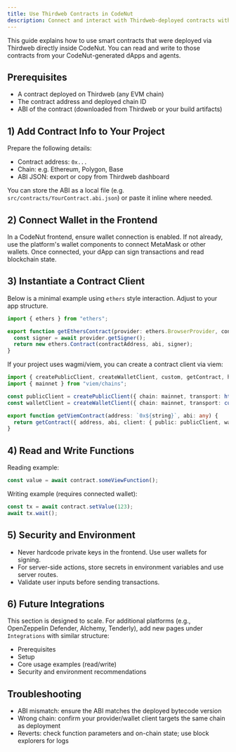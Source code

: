 ```yaml
---
title: Use Thirdweb Contracts in CodeNut
description: Connect and interact with Thirdweb-deployed contracts within CodeNut projects
---
```


This guide explains how to use smart contracts that were deployed via Thirdweb directly inside CodeNut. You can read and write to those contracts from your CodeNut-generated dApps and agents.

## Prerequisites

- A contract deployed on Thirdweb (any EVM chain)
- The contract address and deployed chain ID
- ABI of the contract (downloaded from Thirdweb or your build artifacts)

## 1) Add Contract Info to Your Project

Prepare the following details:

- Contract address: `0x...`
- Chain: e.g. Ethereum, Polygon, Base
- ABI JSON: export or copy from Thirdweb dashboard

You can store the ABI as a local file (e.g. `src/contracts/YourContract.abi.json`) or paste it inline where needed.

## 2) Connect Wallet in the Frontend

In a CodeNut frontend, ensure wallet connection is enabled. If not already, use the platform's wallet components to connect MetaMask or other wallets. Once connected, your dApp can sign transactions and read blockchain state.

## 3) Instantiate a Contract Client

Below is a minimal example using `ethers` style interaction. Adjust to your app structure.

```ts
import { ethers } from "ethers";

export function getEthersContract(provider: ethers.BrowserProvider, contractAddress: string, abi: any) {
  const signer = await provider.getSigner();
  return new ethers.Contract(contractAddress, abi, signer);
}
```

If your project uses wagmi/viem, you can create a contract client via viem:

```ts
import { createPublicClient, createWalletClient, custom, getContract, http } from "viem";
import { mainnet } from "viem/chains";

const publicClient = createPublicClient({ chain: mainnet, transport: http() });
const walletClient = createWalletClient({ chain: mainnet, transport: custom(window.ethereum!) });

export function getViemContract(address: `0x${string}`, abi: any) {
  return getContract({ address, abi, client: { public: publicClient, wallet: walletClient } });
}
```

## 4) Read and Write Functions

Reading example:

```ts
const value = await contract.someViewFunction();
```

Writing example (requires connected wallet):

```ts
const tx = await contract.setValue(123);
await tx.wait();
```

## 5) Security and Environment

- Never hardcode private keys in the frontend. Use user wallets for signing.
- For server-side actions, store secrets in environment variables and use server routes.
- Validate user inputs before sending transactions.

## 6) Future Integrations

This section is designed to scale. For additional platforms (e.g., OpenZeppelin Defender, Alchemy, Tenderly), add new pages under `Integrations` with similar structure:

- Prerequisites
- Setup
- Core usage examples (read/write)
- Security and environment recommendations

## Troubleshooting

- ABI mismatch: ensure the ABI matches the deployed bytecode version
- Wrong chain: confirm your provider/wallet client targets the same chain as deployment
- Reverts: check function parameters and on-chain state; use block explorers for logs


